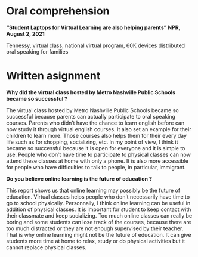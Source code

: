 # Oral comprehension

__"Student Laptops for Virtual Learning are also helping parents"
NPR, August 2, 2021__

Tennessy, virtual class, national virtual program, 60K devices distributed
oral speaking for families

# Written asignment

__Why did the virtual class hosted by Metro Nashville Public Schools became so
successful ?__

The virtual class hosted by Metro Nashville Public Schools became so successful
because parents can actually participate to oral speaking courses.
Parents who didn't have the chance to learn english before can now study it
through virtual english courses.
It also set an example for their children to learn more.
Those courses also helps them for their every day life such as for shopping,
socializing, etc.
In my point of view, I think it became so successful because it is open for
everyone and it is simple to use.
People who don't have time to participate to physical classes can now attend
these classes at home with only a phone. It is also more accessible for people
who have difficulties to talk to people, in particular, immigrant.

__Do you believe online learning is the future of education ?__

This report shows us that online learning may possibly be the future of
education. Virtual classes helps people who don't necessarily have time to go to
school physically.
Personnally, I think online learning can be useful in addition of physical
classes.
It is important for student to keep contact with their classmate and keep
socializing.
Too much online classes can really be boring and some students can lose track of
the courses, because there are too much distracted or they are not enough
supervised by their teacher.
That is why online learning might not be the future of education.
It can give students more time at home to relax, study or do physical activities
but it cannot replace physical classes.
